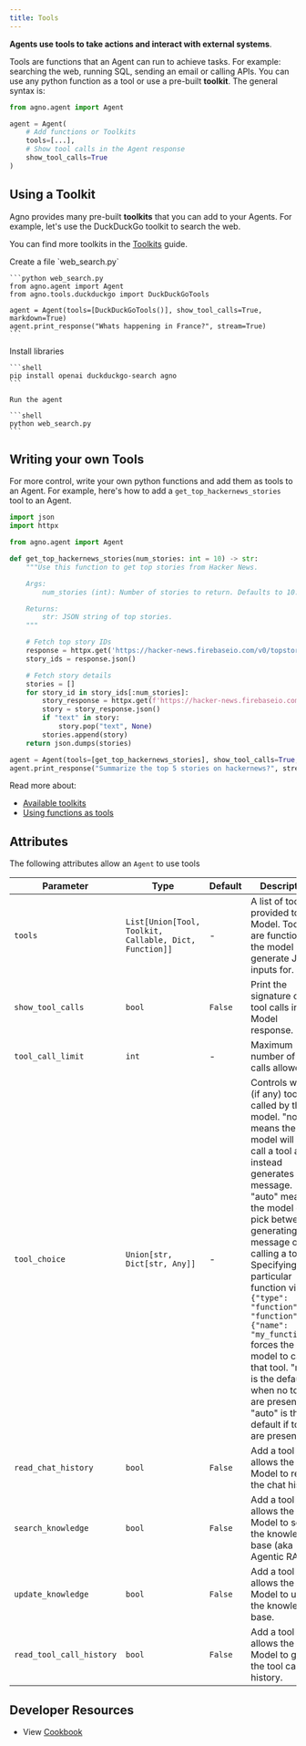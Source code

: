 ```yaml
---
title: Tools
---
```


**Agents use tools to take actions and interact with external systems**.

Tools are functions that an Agent can run to achieve tasks. For example: searching the web, running SQL, sending an email or calling APIs. You can use any python function as a tool or use a pre-built **toolkit**. The general syntax is:

```python
from agno.agent import Agent

agent = Agent(
    # Add functions or Toolkits
    tools=[...],
    # Show tool calls in the Agent response
    show_tool_calls=True
)
```

## Using a Toolkit

Agno provides many pre-built **toolkits** that you can add to your Agents. For example, let's use the DuckDuckGo toolkit to search the web.

<Tip>You can find more toolkits in the [Toolkits](/tools/toolkits) guide.</Tip>

<Steps>
  <Step title="Create Web Search Agent">
    Create a file `web_search.py`

    ```python web_search.py
    from agno.agent import Agent
    from agno.tools.duckduckgo import DuckDuckGoTools

    agent = Agent(tools=[DuckDuckGoTools()], show_tool_calls=True, markdown=True)
    agent.print_response("Whats happening in France?", stream=True)
    ```

  </Step>
  <Step title="Run the agent">
    Install libraries

    ```shell
    pip install openai duckduckgo-search agno
    ```

    Run the agent

    ```shell
    python web_search.py
    ```

  </Step>
</Steps>

## Writing your own Tools

For more control, write your own python functions and add them as tools to an Agent. For example, here's how to add a `get_top_hackernews_stories` tool to an Agent.

```python hn_agent.py
import json
import httpx

from agno.agent import Agent

def get_top_hackernews_stories(num_stories: int = 10) -> str:
    """Use this function to get top stories from Hacker News.

    Args:
        num_stories (int): Number of stories to return. Defaults to 10.

    Returns:
        str: JSON string of top stories.
    """

    # Fetch top story IDs
    response = httpx.get('https://hacker-news.firebaseio.com/v0/topstories.json')
    story_ids = response.json()

    # Fetch story details
    stories = []
    for story_id in story_ids[:num_stories]:
        story_response = httpx.get(f'https://hacker-news.firebaseio.com/v0/item/{story_id}.json')
        story = story_response.json()
        if "text" in story:
            story.pop("text", None)
        stories.append(story)
    return json.dumps(stories)

agent = Agent(tools=[get_top_hackernews_stories], show_tool_calls=True, markdown=True)
agent.print_response("Summarize the top 5 stories on hackernews?", stream=True)
```

Read more about:

- [Available toolkits](/tools/toolkits)
- [Using functions as tools](/tools/functions)

## Attributes

The following attributes allow an `Agent` to use tools

| Parameter                | Type                                                   | Default | Description                                                                                                                                                                                                                                                                                                                                                                                                                                         |
| ------------------------ | ------------------------------------------------------ | ------- | --------------------------------------------------------------------------------------------------------------------------------------------------------------------------------------------------------------------------------------------------------------------------------------------------------------------------------------------------------------------------------------------------------------------------------------------------- |
| `tools`                  | `List[Union[Tool, Toolkit, Callable, Dict, Function]]` | -       | A list of tools provided to the Model. Tools are functions the model may generate JSON inputs for.                                                                                                                                                                                                                                                                                                                                                  |
| `show_tool_calls`        | `bool`                                                 | `False` | Print the signature of the tool calls in the Model response.                                                                                                                                                                                                                                                                                                                                                                                        |
| `tool_call_limit`        | `int`                                                  | -       | Maximum number of tool calls allowed.                                                                                                                                                                                                                                                                                                                                                                                                               |
| `tool_choice`            | `Union[str, Dict[str, Any]]`                           | -       | Controls which (if any) tool is called by the model. "none" means the model will not call a tool and instead generates a message. "auto" means the model can pick between generating a message or calling a tool. Specifying a particular function via `{"type": "function", "function": {"name": "my_function"}}` forces the model to call that tool. "none" is the default when no tools are present. "auto" is the default if tools are present. |
| `read_chat_history`      | `bool`                                                 | `False` | Add a tool that allows the Model to read the chat history.                                                                                                                                                                                                                                                                                                                                                                                          |
| `search_knowledge`       | `bool`                                                 | `False` | Add a tool that allows the Model to search the knowledge base (aka Agentic RAG).                                                                                                                                                                                                                                                                                                                                                                    |
| `update_knowledge`       | `bool`                                                 | `False` | Add a tool that allows the Model to update the knowledge base.                                                                                                                                                                                                                                                                                                                                                                                      |
| `read_tool_call_history` | `bool`                                                 | `False` | Add a tool that allows the Model to get the tool call history.                                                                                                                                                                                                                                                                                                                                                                                      |

## Developer Resources

- View [Cookbook](https://github.com/agno-agi/agno/tree/main/cookbook/tools)
